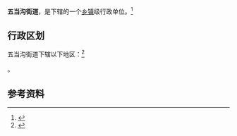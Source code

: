 {{中国乡级行政区|15/02/05/004/000}}

'''五当沟街道'''，是{{PRC admin/fullname|15/02/05/004/000|3}}下辖的一个[[乡镇|乡镇]]级行政单位。<ref>{{PRC admin/ref sgc|{{PRC admin/parent|15/02/05/004/000}}}}</ref>

== 行政区划 ==

五当沟街道下辖以下地区：<ref>{{PRC admin/ref sgc|15/02/05/004/000}}</ref>

{{PRC admin/children|15/02/05/004/000}}。

== 参考资料 ==

{{reflist}}

{{行政区划小作品}}
{{PRC admin/navcat|15/02/05/004/000}}
